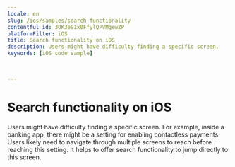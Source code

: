 ```yaml
---
locale: en
slug: /ios/samples/search-functionality
contentful_id: 3OK3e91x0FfylQPVMgewZP
platformFilter: iOS
title: Search functionality on iOS
description: Users might have difficulty finding a specific screen.
keywords: [iOS code sample]


	
---
```


# Search functionality on iOS

Users might have difficulty finding a specific screen. For example, inside a banking app, there might be a setting for enabling contactless payments. Users likely need to navigate through multiple screens to reach before reaching this setting. It helps to offer search functionality to jump directly to this screen.

<CodeSample id="screen-search" locale="en" platform="ios"/>